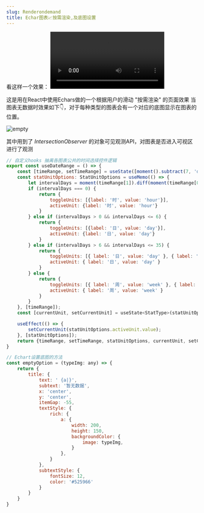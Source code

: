 ```yaml
---
slug: Renderondemand
title: Echar图表📈按需渲染,及底图设置
---
```


看这样一个效果：
<video src={axjz} width={700} controls/>

这是用在React中使用Echars做的一个根据用户的滑动 "按需渲染" 的页面效果
当图表无数据时效果如下👇，对于每种类型的图表会有一个对应的底图显示在图表的位置。

<img src={empty} width={700} alt="empty" />


其中用到了 *IntersectionObserver* 的对象可见观测API，对图表是否进入可视区进行了观测




```js
// 自定义hooks 抽离各图表公共的时间选择控件逻辑
export const useDateRange = () => {
    const [timeRange, setTimeRange] = useState([moment().subtract(7, 'day'), moment()]);
    const statUnitOptions: StatUnitOptions = useMemo(() => {
        let intervalDays = moment(timeRange[1]).diff(moment(timeRange[0]), 'days'); // 间隔天数
        if (intervalDays === 0) {
            return {
                toggleUnits: [{label: '时', value: 'hour'}],
                activeUnit: {label: '时', value: 'hour'}
            }
        } else if (intervalDays > 0 && intervalDays <= 6) {
            return {
                toggleUnits: [{label: '日', value: 'day'}],
                activeUnit: {label: '日', value: 'day'}
            }
        } else if (intervalDays > 6 && intervalDays <= 35) {
            return {
                toggleUnits: [{ label: '日', value: 'day' }, { label: '周', value: 'week' }],
                activeUnit: { label: '日', value: 'day' }
            }
        } else {
            return {
                toggleUnits: [{ label: '周', value: 'week' }, { label: '月', value: 'month' }],
                activeUnit: { label: '周', value: 'week' }
            }
        }
    }, [timeRange]);
    const [currentUnit, setCurrentUnit] = useState<StatType>(statUnitOptions.activeUnit.value);

    useEffect(() => {
        setCurrentUnit(statUnitOptions.activeUnit.value);
    }, [statUnitOptions]);
    return {timeRange, setTimeRange, statUnitOptions, currentUnit, setCurrentUnit}
}
````


```js
// Echart设置底图的方法
const emptyOption = (typeImg: any) => {
    return {
        title: {
            text: ' {a|}',
            subtext: '暂无数据',
            x: 'center',
            y: 'center',
            itemGap: -55,
            textStyle: {
                rich: {
                    a: {
                        width: 200,
                        height: 150,
                        backgroundColor: {
                            image: typeImg,
                        }
                    },
                }
            },
            subtextStyle: {
                fontSize: 12,
                color: '#525966'
            }
        }
    }
}
```




